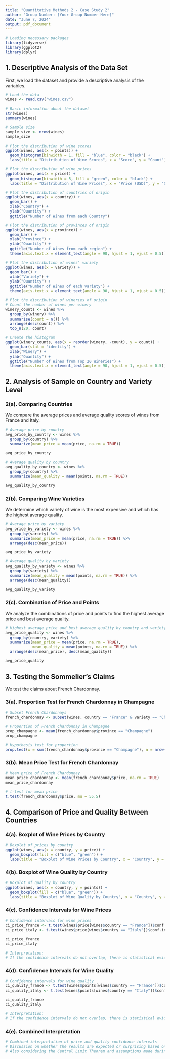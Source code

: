 ```yaml
---
title: "Quantitative Methods 2 - Case Study 2"
author: "Group Number: [Your Group Number Here]"
date: "June 7, 2024"
output: pdf_document
---
```


```r
# Loading necessary packages
library(tidyverse)
library(ggplot2)
library(dplyr)
```

## 1. Descriptive Analysis of the Data Set

First, we load the dataset and provide a descriptive analysis of the variables.

```r
# Load the data
wines <- read.csv("wines.csv")

# Basic information about the dataset
str(wines)
summary(wines)

# Sample size
sample_size <- nrow(wines)
sample_size

# Plot the distribution of wine scores
ggplot(wines, aes(x = points)) +
  geom_histogram(binwidth = 1, fill = "blue", color = "black") +
  labs(title = "Distribution of Wine Scores", x = "Score", y = "Count")

# Plot the distribution of wine prices
ggplot(wines, aes(x = price)) +
  geom_histogram(binwidth = 5, fill = "green", color = "black") +
  labs(title = "Distribution of Wine Prices", x = "Price (USD)", y = "Count")

# Plot the distribution of countries of origin
ggplot(wines, aes(x = country)) +
  geom_bar() +
  xlab("Country") +
  ylab("Quantity") +
  ggtitle("Number of Wines from each Country")

# Plot the distribution of provinces of origin
ggplot(wines, aes(x = province)) +
  geom_bar() +
  xlab("Province") +
  ylab("Quantity") +
  ggtitle("Number of Wines from each region") +
  theme(axis.text.x = element_text(angle = 90, hjust = 1, vjust = 0.5))

# Plot the distribution of wines' variety
ggplot(wines, aes(x = variety)) +
  geom_bar() +
  xlab("Variety") +
  ylab("Quantity") +
  ggtitle("Number of Wines of each variety") +
  theme(axis.text.x = element_text(angle = 90, hjust = 1, vjust = 0.5))

# Plot the distribution of wineries of origin
# Count the number of wines per winery
winery_counts <- wines %>%
  group_by(winery) %>%
  summarise(count = n()) %>%
  arrange(desc(count)) %>%
  top_n(20, count)

# Create the histogram
ggplot(winery_counts, aes(x = reorder(winery, -count), y = count)) +
  geom_bar(stat = "identity") +
  xlab("Winery") +
  ylab("Quantity") +
  ggtitle("Number of Wines from Top 20 Wineries") +
  theme(axis.text.x = element_text(angle = 90, hjust = 1, vjust = 0.5))

```

## 2. Analysis of Sample on Country and Variety Level

### 2(a). Comparing Countries

We compare the average prices and average quality scores of wines from France and Italy.

```r
# Average price by country
avg_price_by_country <- wines %>%
  group_by(country) %>%
  summarize(mean_price = mean(price, na.rm = TRUE))

avg_price_by_country

# Average quality by country
avg_quality_by_country <- wines %>%
  group_by(country) %>%
  summarize(mean_quality = mean(points, na.rm = TRUE))

avg_quality_by_country
```

### 2(b). Comparing Wine Varieties

We determine which variety of wine is the most expensive and which has the highest average quality.

```r
# Average price by variety
avg_price_by_variety <- wines %>%
  group_by(variety) %>%
  summarize(mean_price = mean(price, na.rm = TRUE)) %>%
  arrange(desc(mean_price))

avg_price_by_variety

# Average quality by variety
avg_quality_by_variety <- wines %>%
  group_by(variety) %>%
  summarize(mean_quality = mean(points, na.rm = TRUE)) %>%
  arrange(desc(mean_quality))

avg_quality_by_variety
```

### 2(c). Combination of Price and Points

We analyze the combinations of price and points to find the highest average price and best average quality.

```r
# Highest average price and best average quality by country and variety
avg_price_quality <- wines %>%
  group_by(country, variety) %>%
  summarize(mean_price = mean(price, na.rm = TRUE),
            mean_quality = mean(points, na.rm = TRUE)) %>%
  arrange(desc(mean_price), desc(mean_quality))

avg_price_quality
```

## 3. Testing the Sommelier's Claims

We test the claims about French Chardonnay.

### 3(a). Proportion Test for French Chardonnay in Champagne

```r
# Subset French Chardonnays
french_chardonnay <- subset(wines, country == "France" & variety == "Chardonnay")

# Proportion of French Chardonnay in Champagne
prop_champagne <- mean(french_chardonnay$province == "Champagne")
prop_champagne

# Hypothesis test for proportion
prop.test(x = sum(french_chardonnay$province == "Champagne"), n = nrow(french_chardonnay), p = 0.11)
```

### 3(b). Mean Price Test for French Chardonnay

```r
# Mean price of French Chardonnay
mean_price_chardonnay <- mean(french_chardonnay$price, na.rm = TRUE)
mean_price_chardonnay

# t-test for mean price
t.test(french_chardonnay$price, mu = 55.5)
```

## 4. Comparison of Price and Quality Between Countries

### 4(a). Boxplot of Wine Prices by Country

```r
# Boxplot of prices by country
ggplot(wines, aes(x = country, y = price)) +
  geom_boxplot(fill = c("blue", "green")) +
  labs(title = "Boxplot of Wine Prices by Country", x = "Country", y = "Price (USD)")
```

### 4(b). Boxplot of Wine Quality by Country

```r
# Boxplot of quality by country
ggplot(wines, aes(x = country, y = points)) +
  geom_boxplot(fill = c("blue", "green")) +
  labs(title = "Boxplot of Wine Quality by Country", x = "Country", y = "Quality (Points)")
```

### 4(c). Confidence Intervals for Wine Prices

```r
# Confidence intervals for wine prices
ci_price_france <- t.test(wines$price[wines$country == "France"])$conf.int
ci_price_italy <- t.test(wines$price[wines$country == "Italy"])$conf.int

ci_price_france
ci_price_italy

# Interpretation:
# If the confidence intervals do not overlap, there is statistical evidence of a difference in wine prices.
```

### 4(d). Confidence Intervals for Wine Quality

```r
# Confidence intervals for wine quality
ci_quality_france <- t.test(wines$points[wines$country == "France"])$conf.int
ci_quality_italy <- t.test(wines$points[wines$country == "Italy"])$conf.int

ci_quality_france
ci_quality_italy

# Interpretation:
# If the confidence intervals do not overlap, there is statistical evidence of a difference in wine quality.
```

### 4(e). Combined Interpretation

```r
# Combined interpretation of price and quality confidence intervals
# Discussion on whether the results are expected or surprising based on confidence intervals for price and quality.
# Also considering the Central Limit Theorem and assumptions made during tests.
```

